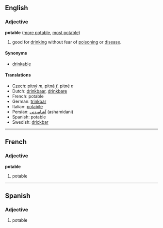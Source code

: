 ==English==
===Adjective===
'''potable''' ([[more potable]], [[most potable]])

#good for [[drink]]ing without fear of [[poison]]ing or [[disease]].

====Synonyms====
*[[drinkable]]

====Translations====
*Czech: pitný ''m'', pitná ''f'', pitné ''n''
*Dutch: [[drinkbaar]], [[drinkbare]]
*French: potable
*German: [[trinkbar]]
*Italian: [[potabile]]
*Persian: [[آشامیدنی]]  (ashamidani)
*Spanish: potable
*Swedish: [[drickbar]]

----

==French==
===Adjective===
'''potable'''

#potable

----

==Spanish==
===Adjective===

#potable